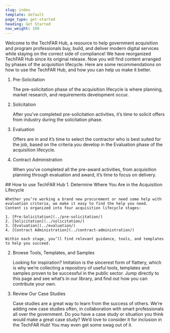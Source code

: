```yaml
---
slug: index
template: default
page_type: get-started
heading: Get Started
nav_weight: 100
---
```

Welcome to the TechFAR Hub, a resource to help government acquisition and program professionals buy, build, and deliver modern digital services while staying on the correct side of compliance! We have reorganized TechFAR Hub since its original release. Now you will find content arranged by phases of the acquisition lifecycle. Here are some recommendations on how to use the TechFAR Hub, and how you can help us make it better.

<MultiStep>

1. Pre-Solicitation

    The pre-solicitation phase of the acquisition lifecycle is where planning, market research, and requirements development occur.

2. Solicitation

    After you’ve completed pre-solicitation activities, it’s time to solicit offers from industry during the solicitation phase.

3. Evaluation

   Offers are in and it’s time to select the contractor who is best suited for the job, based on the criteria you develop in the Evaluation phase of the acquisition lifecycle.

4. Contract Administration

    When you’ve completed all the pre-award activities, from acquisition planning through evaluation and award, it’s time to focus on delivery.

</MultiStep>
## How to use TechFAR Hub

<ProcessList>
1. Determine Where You Are in the Acquisition Lifecycle

    Whether you’re working a brand new procurement or need some help with evaluation criteria, we make it easy to find the help you need. Content is organized into four acquisition lifecycle stages: 

    1. [Pre-Solicitation](../pre-solicitation/)
    2. [Solicitation](../solicitation/) 
    3. [Evaluation](../evaluation/) 
    4. [Contract Administration](../contract-administration/) 
    
    Within each stage, you’ll find relevant guidance, tools, and templates to help you succeed.

2. Browse Tools, Templates, and Samples

    Looking for inspiration? Imitation is the sincerest form of flattery, which is why we’re collecting a repository of useful tools, templates and samples proven to be successful in the public sector. Jump directly to this page and see what’s in our library, and find out how you can contribute your own.
    
3. Review Our Case Studies

    Case studies are a great way to learn from the success of others. We’re adding new case studies often, in collaboration with smart professionals all over the government. Do you have a case study or situation you think would make a great case study? We’d love to consider it for inclusion in the TechFAR Hub! You may even get some swag out of it.
</ProcessList>
